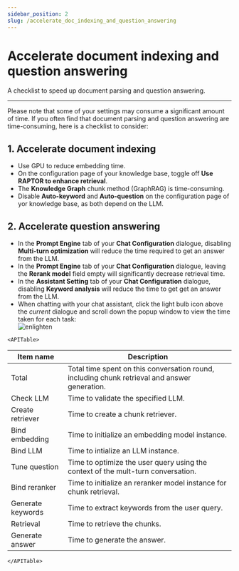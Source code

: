 ```yaml
---
sidebar_position: 2
slug: /accelerate_doc_indexing_and_question_answering
---
```


# Accelerate document indexing and question answering

A checklist to speed up document parsing and question answering.

---

Please note that some of your settings may consume a significant amount of time. If you often find that document parsing and question answering are time-consuming, here is a checklist to consider:

## 1. Accelerate document indexing

- Use GPU to reduce embedding time.
- On the configuration page of your knowledge base, toggle off **Use RAPTOR to enhance retrieval**.
- The **Knowledge Graph** chunk method (GraphRAG) is time-consuming.
- Disable **Auto-keyword** and **Auto-question** on the configuration page of yor knowledge base, as both depend on the LLM.

## 2. Accelerate question answering

- In the **Prompt Engine** tab of your **Chat Configuration** dialogue, disabling **Multi-turn optimization** will reduce the time required to get an answer from the LLM.
- In the **Prompt Engine** tab of your **Chat Configuration** dialogue, leaving the **Rerank model** field empty will significantly decrease retrieval time.
- In the **Assistant Setting** tab of your **Chat Configuration** dialogue, disabling **Keyword analysis** will reduce the time to get get an answer from the LLM.
- When chatting with your chat assistant, click the light bulb icon above the *current* dialogue and scroll down the popup window to view the time taken for each task:  
   ![enlighten](https://github.com/user-attachments/assets/fedfa2ee-21a7-451b-be66-20125619923c)  


```mdx-code-block
<APITable>
```

| Item name         | Description                                                  |
| ----------------- | ------------------------------------------------------------ |
| Total             | Total time spent on this conversation round, including chunk retrieval and answer generation. |
| Check LLM         | Time to validate the specified LLM.                          |
| Create retriever  | Time to create a chunk retriever.                            |
| Bind embedding    | Time to initialize an embedding model instance.              |
| Bind LLM          | Time to intialize an LLM instance.                           |
| Tune question     | Time to optimize the user query using the context of the mult-turn conversation. |
| Bind reranker     | Time to initialize an reranker model instance for chunk retrieval. |
| Generate keywords | Time to extract keywords from the user query.                |
| Retrieval         | Time to retrieve the chunks.                                 |
| Generate answer   | Time to generate the answer.                                 |

```mdx-code-block
</APITable>
```